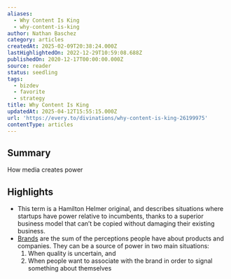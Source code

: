 ```yaml
---
aliases:
  - Why Content Is King
  - why-content-is-king
author: Nathan Baschez
category: articles
createdAt: 2025-02-09T20:38:24.000Z
lastHighlightedOn: 2022-12-29T10:59:08.688Z
publishedOn: 2020-12-17T00:00:00.000Z
source: reader
status: seedling
tags:
  - bizdev
  - favorite
  - strategy
title: Why Content Is King
updatedAt: 2025-04-12T15:55:15.000Z
url: 'https://every.to/divinations/why-content-is-king-26199975'
contentType: articles
---
```

## Summary

How media creates power

## Highlights

- This term is a Hamilton Helmer original, and describes situations where startups have power relative to incumbents, thanks to a superior business model that can’t be copied without damaging their existing business.
- [Brands](https://every.to/c/branding) are the sum of the perceptions people have about products and companies. They can be a source of power in two main situations:
  1. When quality is uncertain, and
  2. When people want to associate with the brand in order to signal something about themselves
